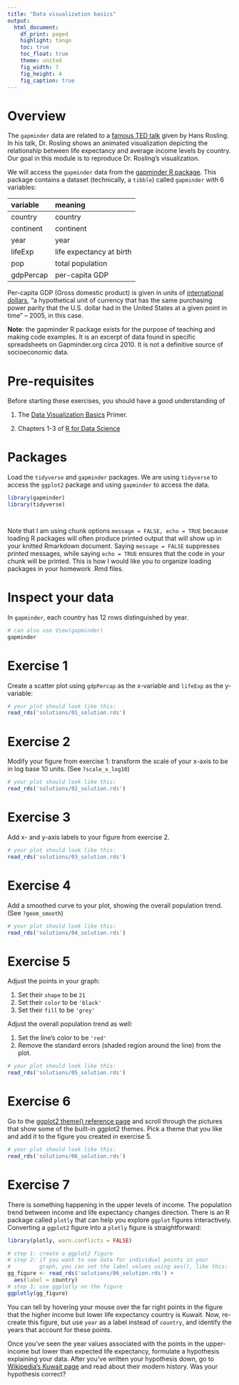 ---
title: "Data visualization basics"
output: 
  html_document:
    df_print: paged
    highlight: tango
    toc: true
    toc_float: true
    theme: united
    fig_width: 7
    fig_height: 4
    fig_caption: true
---

# Overview

The `gapminder` data are related to a [famous TED talk](https://www.youtube.com/watch?v=hVimVzgtD6w) given by Hans Rosling. In his talk, Dr. Rosling shows an animated visualization depicting the relationship between life expectancy and average income levels by country. Our goal in this module is to reproduce Dr. Rosling's visualization.


We will access the `gapminder` data from the [gapminder R package](https://github.com/jennybc/gapminder). This package contains a dataset (technically, a `tibble`) called `gapminder` with 6 variables:

| variable    | meaning                  |
|:------------|:-------------------------|
| country     | country                  |
| continent   | continent                |
| year        | year                     |
| lifeExp     | life expectancy at birth |
| pop         | total population         |
| gdpPercap   | per-capita GDP           |

Per-capita GDP (Gross domestic product) is given in units of [international dollars](http://en.wikipedia.org/wiki/Geary%E2%80%93Khamis_dollar), "a hypothetical unit of currency that has the same purchasing power parity that the U.S. dollar had in the United States at a given point in time" -- 2005, in this case.

__Note__: the gapminder R package exists for the purpose of teaching and making code examples. It is an excerpt of data found in specific spreadsheets on Gapminder.org circa 2010. It is not a definitive source of socioeconomic data.

# Pre-requisites

Before starting these exercises, you should have a good understanding of 

1. The [Data Visualization Basics](https://rstudio.cloud/learn/primers/1.1) Primer.

1. Chapters 1-3 of [R for Data Science](https://r4ds.had.co.nz/index.html)

# Packages

Load the `tidyverse` and `gapminder` packages. We are using `tidyverse` to access the `ggplot2` package and using `gapminder` to access the data.

```{r, message = FALSE, echo = TRUE}

library(gapminder)
library(tidyverse)




```

Note that I am using chunk options `message = FALSE, echo = TRUE` because loading R packages will often produce printed output that will show up in your knitted Rmarkdown document. Saying `message = FALSE` suppresses printed messages, while saying `echo = TRUE` ensures that the code in your chunk will be printed. This is how I would like you to organize loading packages in your homework .Rmd files. 

# Inspect your data

In `gapminder`, each country has 12 rows distinguished by year.

```{r}

# can also use View(gapminder)
gapminder

```

# Exercise 1

Create a scatter plot using `gdpPercap` as the x-variable and `lifeExp` as the y-variable: 

```{r}

# your plot should look like this:
read_rds('solutions/01_solution.rds')

```

# Exercise 2 

Modify your figure from exercise 1: transform the scale of your x-axis to be in log base 10 units. (See `?scale_x_log10`)

```{r}

# your plot should look like this:
read_rds('solutions/02_solution.rds')

```

# Exercise 3

Add x- and y-axis labels to your figure from exercise 2. 

```{r}

# your plot should look like this:
read_rds('solutions/03_solution.rds')

```

# Exercise 4

Add a smoothed curve to your plot, showing the overall population trend. (See `?geom_smooth`)

```{r}

# your plot should look like this:
read_rds('solutions/04_solution.rds')

```

# Exercise 5

Adjust the points in your graph: 

1. Set their `shape` to be `21`
1. Set their `color` to be `'black'` 
1. Set their `fill` to be `'grey'`

Adjust the overall population trend as well: 

1. Set the line's color to be `'red'`
1. Remove the standard errors (shaded region around the line) from the plot.

```{r}

# your plot should look like this:
read_rds('solutions/05_solution.rds')

```

# Exercise 6

Go to the [ggplot2 theme() reference page](https://ggplot2.tidyverse.org/reference/ggtheme.html) and scroll through the pictures that show some of the built-in ggplot2 themes. Pick a theme that you like and add it to the figure you created in exercise 5. 

```{r}

# your plot should look like this:
read_rds('solutions/06_solution.rds')

```


# Exercise 7

There is something happening in the upper levels of income. The population trend between income and life expectancy changes direction. There is an R package called `plotly` that can help you explore `ggplot` figures interactively. Converting a `ggplot2` figure into a `plotly` figure is straightforward:


```{r}

library(plotly, warn.conflicts = FALSE)

# step 1: create a ggplot2 figure
# step 2: if you want to see data for individual points in your
#         graph, you can set the label values using aes(), like this:
gg_figure <- read_rds('solutions/06_solution.rds') + 
  aes(label = country)
# step 3: use ggplotly on the figure
ggplotly(gg_figure)

```

You can tell by hovering your mouse over the far right points in the figure that the higher income but lower life expectancy country is Kuwait. Now, re-create this figure, but use `year` as a label instead of `country`, and identify the years that account for these points. 

Once you've seen the year values associated with the points in the upper-income but lower than expected life expectancy, formulate a hypothesis explaining your data. After you've written your hypothesis down, go to [Wikipedia's Kuwait page](https://en.wikipedia.org/wiki/History_of_Kuwait) and read about their modern history. Was your hypothesis correct?



